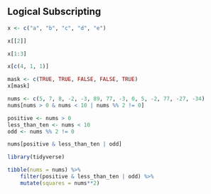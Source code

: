 ## Logical Subscripting

```R
x <- c("a", "b", "c", "d", "e")

x[[2]]

x[1:3]

x[c(4, 1, 1)]

mask <- c(TRUE, TRUE, FALSE, FALSE, TRUE)
x[mask]

nums <- c(5, 7, 8, -2, -3, 89, 77, -3, 0, 5, -2, 77, -27, -34)
nums[nums > 0 & nums < 10 | nums %% 2 != 0]

positive <- nums > 0
less_than_ten <- nums < 10
odd <- nums %% 2 != 0

nums[positive & less_than_ten | odd]

library(tidyverse)

tibble(nums = nums) %>%
    filter(positive & less_than_ten | odd) %>%
    mutate(squares = nums**2)

```
